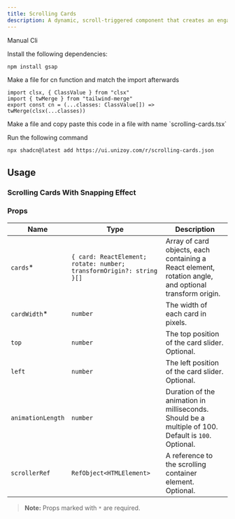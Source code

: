 ```yaml
---
title: Scrolling Cards
description: A dynamic, scroll-triggered component that creates an engaging card reveal animation sequence
---
```


<ComponentPreview
  name="scrolling-cards-demo"
  className="[&_.preview>[data-orientation=vertical]]:sm:max-w-[70%]"
/>

<Tabs defaultValue="manual">

<TabsList>
  <TabsTrigger value="manual">Manual</TabsTrigger>
  <TabsTrigger value="cli">Cli</TabsTrigger>
</TabsList>

<TabsContent value="manual">

<Steps>

<Step>Install the following dependencies:</Step>

```bash
npm install gsap
```

<Step>Make a file for cn function and match the import afterwards</Step>

```tsx
import clsx, { ClassValue } from "clsx"
import { twMerge } from "tailwind-merge"
export const cn = (...classes: ClassValue[]) => twMerge(clsx(...classes))
```

<Step>
  Make a file and copy paste this code in a file with name `scrolling-cards.tsx`
</Step>

<ComponentSource name="scrolling-cards" />

</Steps>

</TabsContent>

<TabsContent value="cli">

<Steps>

<Step>Run the following command </Step>

```bash
npx shadcn@latest add https://ui.unizoy.com/r/scrolling-cards.json
```

</Steps>

</TabsContent>

</Tabs>

## Usage

### Scrolling Cards With Snapping Effect

<ComponentPreview name="snapping-scroll-cards-demo" />

### Props

| Name               | Type                          | Description                                                                                         |
| ------------------ | --------------------------- | --------------------------------------------------------------------------------------------------- |
| `cards`\*         | `{ card: ReactElement; rotate: number; transformOrigin?: string }[]` | Array of card objects, each containing a React element, rotation angle, and optional transform origin. |
| `cardWidth`\*     | `number`                      | The width of each card in pixels.                                                                  |
| `top`             | `number`                      | The top position of the card slider. Optional.                                                     |
| `left`            | `number`                      | The left position of the card slider. Optional.                                                    |
| `animationLength` | `number`                      | Duration of the animation in milliseconds. Should be a multiple of 100. Default is `100`. Optional. |
| `scrollerRef`     | `RefObject<HTMLElement>`      | A reference to the scrolling container element. Optional.                                          |

> **Note:** Props marked with `*` are required.
